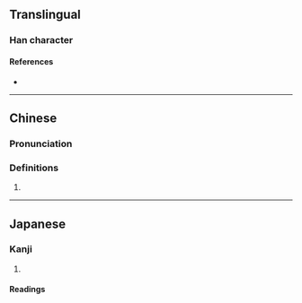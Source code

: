 {{also|𫝩}}
{{character info/new}}
==Translingual==

===Han character===
{{Han char|rn=38|rad=女|as=14|sn=17|four=44441|canj=VGNI|ids=⿰女壽}}

====References====
* {{Han ref|kx=0272.320|dkj=06814|hdz=21085.160|uh=5B26|ud=23334|bh=ECD4|bd=60628}}

----

==Chinese==
{{zh-forms|s=𫝩}}

===Pronunciation===
{{zh-pron
|m=chóu
|c=cau4
|cat=pn
}}

===Definitions===
{{zh-hanzi}}

# {{n-g|Used in [[female]] [[name]]s.}}

----

==Japanese==

===Kanji===
{{ja-kanji|grade=|rs=女14}}

# {{rfdef|ja|sort=女14}}

====Readings====
{{ja-readings
|goon=じゅ
|kanon=しゅう<しう
|kanyoon=す<ちう
}}